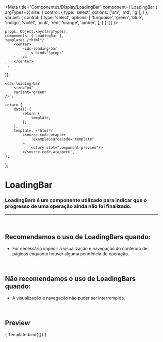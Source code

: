 
<Meta
	title="Componentes/Display/LoadingBar"
	component={ LoadingBar }
	argTypes={{
		size: {
			control: {
				type: 'select',
				options: ['sm', 'md', 'lg'],
			}
		},
		variant: {
			control: {
				type: 'select',
				options: [
					'turquoise',
					'green',
					'blue',
					'indigo',
					'violet',
					'pink',
					'red',
					'orange',
					'amber',
				],
			}
		},
	}}
/>

	props: Object.keys(argTypes),
	components: { LoadingBar },
	template: /*html*/ `
		<center>
			<cds-loading-bar
				v-bind="$props"
			/>
		</center>
	`,
});

	<cds-loading-bar
		size="md"
		variant="green"
	/>`;

	return {
		data() {
			return {
				template,
			};
		},
		template: /*html*/ `
			<source-code-wrapper
				:exampleSourceCode="template"
			>
				<story slot="component-preview"/>
			</source-code-wrapper>`,
	};
};

# LoadingBar

### LoadingBars é um componente utilizado para indicar que o progresso de uma operação ainda não foi finalizado.
---
<br />

## Recomendamos o uso de LoadingBars quando:
- For necessário impedir a visualização e navegação do conteúdo de páginas enquanto houver alguma pendência de operação.

<br />

## Não recomendamos o uso de LoadingBars quando:
- A visualização e navegação não puder ser interrompida.

<br />

## Preview

<Canvas>
	<Story
		name="LoadingBar"
		decorators={[docsDecorator]}
	>
		{ Template.bind({}) }
	</Story>
</Canvas>

<ArgsTable story="LoadingBar" />